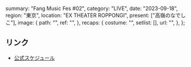  summary: "Fang Music Fes #02",
  category: "LIVE",
  date: "2023-09-18",
  region: "東京",
  location: "EX THEATER ROPPONGI",
  present: ["高嶺のなでしこ"],
  image: {
    path: "",
    ref: "",
  },
  recaps: {
    costume: "",
    setlist: [],
    url: "",
  },
};

## リンク

- [公式スケジュール](https://takanenonadeshiko.jp/?p=1285)
